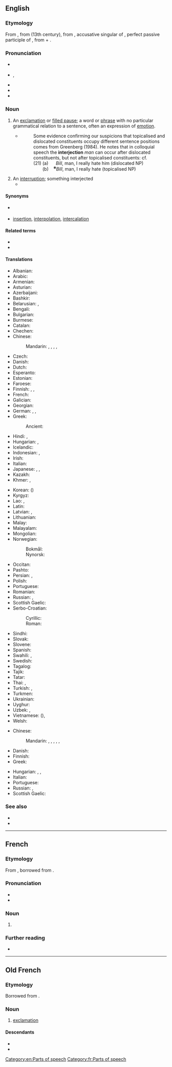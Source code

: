 ==English==
{{wikipedia}}

===Etymology===
From {{inh|en|enm|interjeccioun}}, from {{der|en|fro|interjection}} (13th century), from {{der|en|la|interiectiōnem}}, accusative singular of {{m|la|interiectiō||throwing or placing between; interjection}}, perfect passive participle of {{m|la|intericiō||throw or place between}}, from {{m|la|inter||between}} + {{m|la|iaciō||throw}}.

===Pronunciation===
* {{a|UK}} {{IPA|en|/ɪn.təˈdʒɛk.ʃən/}}
* {{a|US}} {{enPR|ĭn'tər.jĕkʹshən}}, {{IPA|en|/ˌɪn.tɚˈdʒɛk.ʃən/}}
* {{audio|en|en-us-interjection.ogg|Audio (US)}}
* {{audio|en|interjection.ogg|Audio (AU)}}
* {{rhymes|en|ɛkʃən|s=4}}

===Noun===
{{en-noun}}

# {{senseid|en|grammar}}{{lb|en|grammar}} An [[exclamation]] or [[filled pause]]; a word or [[phrase]] with no particular grammatical relation to a sentence, often an expression of [[emotion]].
#* {{quote-book|en|year=1988|author=Andrew Radford|title=Transformational grammar: a first course|location=Cambridge, UK|publisher=Cambridge University Press|page=533|chapter=10}}
#*: Some evidence confirming our suspicions that topicalised and dislocated constituents occupy different sentence positions comes from Greenberg (1984). He notes that in colloquial speech the '''interjection''' ''man'' can occur after dislocated constituents, but not after topicalised constituents: cf.<br> (21) (a) &nbsp;&nbsp;&nbsp;&nbsp; ''Bill'', man, I really hate him (dislocated NP)<br> <span style="color:white">(21)</span> (b) &nbsp;&nbsp; <sup><small>✽</small></sup>''Bill'', man, I really hate (topicalised NP)
# An [[interruption]]; something interjected
#* {{quote-journal|en|date=23.1.2020|journal=Washington Post|author=Philip Bump|title=Mnuchin said Thunberg needed to study economics before offering climate proposals. So we talked to an economist.|text=Mnuchin, asked about climate change in a CNBC interview after his comments about Thunberg, argued there were bigger issues that also needed to be addressed. When a host noted clean air rules as an example of something that might be more urgent, Mnuchin ignored the '''interjection'''.}}

====Synonyms====
* {{sense|grammar}} {{l|en|exclamation}}
* {{sense|interruption}} [[insertion]], [[interpolation]], [[intercalation]]

====Related terms====
* {{l|en|interject}}
* {{l|en|interjectional}}

====Translations====
{{trans-top|exclamation or filled pause in grammar}}
* Albanian: {{t+|sq|pasthirrmë|f}}
* Arabic: {{t|ar|حَرْف نِدَاء|m}}
* Armenian: {{t+|hy|ձայնարկություն}}
* Asturian: {{t|ast|interxeición|f}}
* Azerbaijani: {{t+|az|nida}}
* Bashkir: {{t|ba|ымлыҡ|sc=Cyrl}}
* Belarusian: {{t+|be|выклі́чнік|m|sc=Cyrl}}, {{t|be|вы́гук|m|sc=Cyrl}}
* Bengali: {{t|bn|মধ্যে নিক্ষেপ}}
* Bulgarian: {{t|bg|междуме́тие|n|sc=Cyrl}}
* Burmese: {{t+|my|အာမေဍိတ်}}
* Catalan: {{t+|ca|interjecció|f}}
* Chechen: {{t|ce|айдардош}}
* Chinese:
*: Mandarin: {{t+|cmn|感嘆詞|sc=Hani}}, {{t+|cmn|感叹词|tr=gǎntàncí|sc=Hani}}, {{t+|cmn|嘆詞|sc=Hani}}, {{t+|cmn|叹词|tr=tàncí|sc=Hani}}, {{t+|cmn|欹|tr=yī|sc=Hani}}
* Czech: {{t+|cs|citoslovce|n}}
* Danish: {{t+|da|udråbsord|n}}
* Dutch: {{t+|nl|tussenwerpsel|n}}
* Esperanto: {{t+|eo|interjekcio}}
* Estonian: {{t|et|hüüdsõna}}
* Faroese: {{t|fo|miðalvarping|f}}
* Finnish: {{t+|fi|huudahdussana}}, {{t+|fi|interjektio}}, {{q|obsolete}} {{t|fi|kiihtosana}}
* French: {{t+|fr|interjection|f}}
* Galician: {{t+|gl|interxección|f}}
* Georgian: {{t|ka|შორისდებული|sc=Geor}}
* German: {{t+|de|Interjektion|f}}, {{t+|de|Ausrufewort|n}}, {{t+|de|Empfindungswort|n}}
* Greek: {{t+|el|επιφώνημα|n}}
*: Ancient: {{t|grc|ἐπιφώνημα|n}}
* Hindi: {{t|hi|विस्मयादिबोधक}}, {{t+|hi|हरफ|m}}
* Hungarian: {{t+|hu|indulatszó}}, {{t+|hu|mondatszó}}
* Icelandic: {{t+|is|upphrópun|f}}
* Indonesian: {{t+|id|interjeksi}}, {{t+|id|kata seru}}
* Irish: {{t+|ga|intriacht|f}}
* Italian: {{t+|it|interiezione|f}}
* Japanese: {{t|ja|感嘆詞|tr=kantanshi}}, {{t+|ja|間投詞|tr=kantōshi}}, {{t+|ja|感動詞|tr=kandōshi}}
* Kazakh: {{t|kk|одағай|sc=Cyrl}}
* Khmer: {{t|km|ការបញ្ចូល|tr=kaa bɑñjool|sc=Khmr}}, {{t|km|ការស៊ក|tr=kaa sɔɔk|sc=Khmr}}
{{trans-mid}}
* Korean: {{t+|ko|감탄사}} ({{t+|ko|感歎詞}})
* Kyrgyz: {{t|ky|сырдык сөз|sc=Cyrl}}
* Lao: {{t|lo|ຄຳອຸທານ}}, {{t|lo|ອຸທານ}}
* Latin: {{t+|la|interiectiō|f}}
* Latvian: {{t|lv|izsauksmes vārds|m}}, {{t|lv|interjekcija|f}}
* Lithuanian: {{t|lt|jaustukas|m}}
* Malay: {{t+|ms|kata seru}}
* Malayalam: {{t+|ml|വ്യാക്ഷേപകം}}
* Mongolian: {{t+|mn|аялга үг|sc=Cyrl}}
* Norwegian:
*: Bokmål: {{t|nb|interjeksjon|m}}
*: Nynorsk: {{t+|nn|interjeksjon|m}}
* Occitan: {{t|oc|interjeccion|f}}
* Pashto: {{t|ps|ندائيه|f|tr=nedāyá}}
* Persian: {{t|fa|حرف ندا|tr=harf-e nedâ|sc=fa-Arab}}, {{t+|fa|ندا|tr=nedâ|sc=fa-Arab}}
* Polish: {{t+|pl|wykrzyknik|m-in}}
* Portuguese: {{t+|pt|interjeição|f}}
* Romanian: {{t+|ro|interjecție|f}}
* Russian: {{t+|ru|междоме́тие|n}}, {{qualifier|exclamation}} {{t+|ru|восклица́ние|n}}
* Scottish Gaelic: {{t|gd|clisgear|m}}
* Serbo-Croatian:
*: Cyrillic: {{t|sh|узвик|m}}
*: Roman: {{t+|sh|uzvik|m}}
* Sindhi: {{t|sd|حرف ندا|alt=حَرف نِدا|sc=sd-Arab}}
* Slovak: {{t+|sk|citoslovce|n}}
* Slovene: {{t+|sl|medmet|m}}
* Spanish: {{t+|es|interjección|f}}
* Swahili: {{t|sw|kihisishi}}, {{t+|sw|kiingizi}}
* Swedish: {{t+|sv|interjektion|c}}
* Tagalog: {{t+|tl|pandamdam}}
* Tajik: {{t+|tg|нидо|sc=Cyrl}}
* Tatar: {{t+|tt|ымлык|sc=Cyrl}}
* Thai: {{t+|th|อุทาน}}, {{t+|th|คำอุทาน}}
* Turkish: {{t+|tr|ünlem}}, {{t+|tr|nida}}
* Turkmen: {{t|tk|nida}}
* Ukrainian: {{t+|uk|ви́гук|m|sc=Cyrl}}
* Uyghur: {{t-needed|ug}}
* Uzbek: {{t+|uz|undov}}, {{t+|uz|nido}}
* Vietnamese: {{t+|vi|thán từ}} ({{t|vi|嘆詞}}), {{t|vi|từ cảm thán}}
* Welsh: {{t|cy|ebychair|m}}
{{trans-bottom}}

{{trans-top|interruption}}
* Chinese:
*: Mandarin: {{t+|cmn|中斷}}, {{t+|cmn|中断|tr=zhōngduàn}}, {{t+|cmn|干擾}}, {{t+|cmn|干扰|tr=gānrǎo}}, {{t+|cmn|打斷}}, {{t+|cmn|打断|tr=dǎduàn}}
* Danish: {{t-needed|da}}
* Finnish: {{t+|fi|keskeytys}}
* Greek: {{t+|el|παρεμβολή|f}}
{{trans-mid}}
* Hungarian: {{t|hu|közbevetés}}, {{t+|hu|közbeszólás}}, {{t+|hu|beszúrás}}
* Italian: {{t+|it|intervento|m}}
* Portuguese: {{t-needed|pt}}
* Russian: {{t+|ru|перебива́ние|n|sc=Cyrl}}, {{t+|ru|вмеша́тельство|n|sc=Cyrl}}
* Scottish Gaelic: {{t|gd|eadar-chur|m}}
{{trans-bottom}}

===See also===
* {{l|en|vocative}}
* {{pedialite}}

[[Category:en:Parts of speech]]

----

==French==
{{wikipedia|lang=fr}}

===Etymology===
From {{inh|fr|fro|interjection}}, borrowed from {{bor|fr|la|interiectio|interiectiō, interiectiōnem}}.

===Pronunciation===
* {{fr-IPA}}
* {{audio|fr|Fr-interjection.ogg|Audio}}

===Noun===
{{fr-noun|f}}

# {{lb|fr|grammar}} {{l|en|interjection}}

===Further reading===
* {{R:TLFi}}

[[Category:fr:Parts of speech]]

----

==Old French==

===Etymology===
Borrowed from {{bor|fro|la|interiectio|interiectiō, interiectiōnem}}.

===Noun===
{{fro-noun|f}}

# [[exclamation]]

====Descendants====
* {{desc|en|interjection|bor=1}}
* {{desc|fr|interjection}}